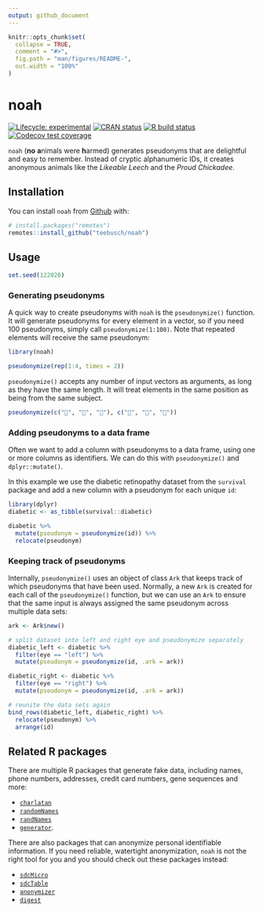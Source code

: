 ```yaml
---
output: github_document
---
```


<!-- README.md is generated from README.Rmd. Please edit that file -->

```r
knitr::opts_chunk$set(
  collapse = TRUE,
  comment = "#>",
  fig.path = "man/figures/README-",
  out.width = "100%"
)
```

# noah

<!-- badges: start -->

[![Lifecycle: experimental](https://img.shields.io/badge/lifecycle-experimental-orange.svg)](https://www.tidyverse.org/lifecycle/#experimental) [![CRAN status](https://www.r-pkg.org/badges/version/noah)](https://CRAN.R-project.org/package=noah) [![R build status](https://github.com/Teebusch/noah/workflows/R-CMD-check/badge.svg)](https://github.com/Teebusch/noah/actions) [![Codecov test coverage](https://codecov.io/gh/Teebusch/noah/branch/master/graph/badge.svg)](https://codecov.io/gh/Teebusch/noah?branch=master)

<!-- badges: end -->

`noah` (**no** **a**nimals were **h**armed) generates pseudonyms that are 
delightful and easy to remember. 
Instead of cryptic alphanumeric IDs, it creates anonymous animals like the
*Likeable Leech* and the *Proud Chickadee*.

## Installation

You can install `noah` from [Github](/https://github.com/teebusch/noah) with:

```r
# install.packages("remotes")
remotes::install_github("teebusch/noah")
```

## Usage

```r
set.seed(122020)
```

### Generating pseudonyms

A quick way to create pseudonyms with `noah` is the `pseudonymize()`
function. It will generate pseudonyms for every element in a vector, so if you 
need 100 pseudonyms, simply call `pseudonymize(1:100)`. 
Note that repeated elements will receive the same pseudonym:

```r
library(noah)

pseudonymize(rep(1:4, times = 2))
```

`pseudonymize()` accepts any number of input vectors as arguments, as long as 
they have the same length. It will treat elements in the same position as 
being from the same subject. 

```r
pseudonymize(c("🐰", "🐰", "🐰"), c("🥕", "🥕", "🍰"))
```

### Adding pseudonyms to a data frame

Often we want to add a column with pseudonyms to a data frame, using one or 
more columns as identifiers. We can do this with `pseudonymize()` and
`dplyr::mutate()`.

In this example we use the diabetic retinopathy dataset from the `survival` 
package and add a new column with a pseudonym for each unique `id`:

```r
library(dplyr)
diabetic <- as_tibble(survival::diabetic)

diabetic %>% 
  mutate(pseudonym = pseudonymize(id)) %>% 
  relocate(pseudonym)
```

### Keeping track of pseudonyms

Internally, `pseudonymize()` uses an object of class `Ark` that keeps track of 
which pseudonyms that have been used.
Normally, a new `Ark` is created for each call of the `pseudonymize()` function,
but we can use an `Ark` to ensure that the same input is always assigned 
the same pseudonym across multiple data sets:

```r
ark <- Ark$new()

# split dataset into left and right eye and pseudonymize separately
diabetic_left <- diabetic %>% 
  filter(eye == "left") %>% 
  mutate(pseudonym = pseudonymize(id, .ark = ark))

diabetic_right <- diabetic %>% 
  filter(eye == "right") %>% 
  mutate(pseudonym = pseudonymize(id, .ark = ark))

# reunite the data sets again
bind_rows(diabetic_left, diabetic_right) %>% 
  relocate(pseudonym) %>% 
  arrange(id)
```

## Related R packages

There are multiple R packages that generate fake data, including names,
phone numbers, addresses, credit card numbers, gene sequences and more:

- [`charlatan`](https://docs.ropensci.org/charlatan/)
- [`randomNames`](https://centerforassessment.github.io/randomNames/)
- [`randNames`](https://github.com/karthik/randNames)
- [`generator`](https://github.com/paulhendricks/generator).
  
There are also packages that can anonymize personal identifiable information.
If you need reliable, watertight anonymization, `noah` is not the right tool for
you and you should check out these packages instead:

- [`sdcMicro`](http://sdctools.github.io/sdcMicro/index.html)
- [`sdcTable`](https://sdctools.github.io/sdcTable/index.html)
- [`anonymizer`](http://paulhendricks.io/anonymizer/)
- [`digest`](http://dirk.eddelbuettel.com/code/digest.html)

